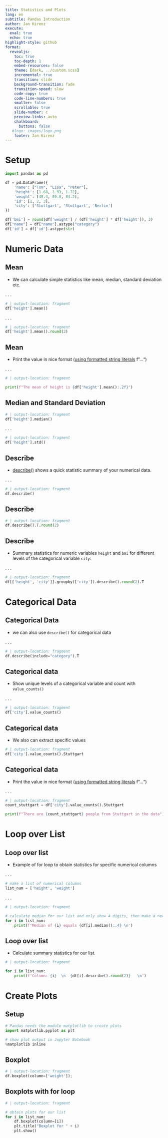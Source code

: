 ```yaml
---
title: Statistics and Plots
lang: en
subtitle: Pandas Introduction
author: Jan Kirenz
execute:
  eval: true
  echo: true
highlight-style: github
format:
  revealjs: 
    toc: true
    toc-depth: 1
    embed-resources: false
    theme: [dark, ../custom.scss]  
    incremental: true
    transition: slide
    background-transition: fade
    transition-speed: slow
    code-copy: true
    code-line-numbers: true
    smaller: false
    scrollable: true
    slide-number: c
    preview-links: auto
    chalkboard: 
      buttons: false
   #logo: images/logo.png
    footer: Jan Kirenz
---
```


# Setup

```python
import pandas as pd

df = pd.DataFrame({
    'name': ["Tom", "Lisa", "Peter"],
    'height': [1.68, 1.93, 1.72],
    'weight': [48.4, 89.8, 84.2],
    'id': [1, 2, 3],
    'city': ['Stuttgart', 'Stuttgart', 'Berlin']
})

df['bmi'] = round(df['weight'] / (df['height'] * df['height']), 2)
df["name"] = df["name"].astype("category")
df['id'] = df['id'].astype(str)
```


# Numeric Data

## Mean

- We can calculate simple statistics like mean, median, standard deviation etc.

. . .

```python
# | output-location: fragment
df['height'].mean()
```

. . .

```python
# | output-location: fragment
df['height'].mean().round(2)
```



## Mean

- Print the value in nice format ([using formatted string literals](https://docs.python.org/3.6/reference/lexical_analysis.html#formatted-string-literals) f"...") 

. . .

```python
# | output-location: fragment

print(f"The mean of height is {df['height'].mean():.2f}")
```


## Median and Standard Deviation

```python
# | output-location: fragment
df['height'].median()
```

. . .

```python
# | output-location: fragment
df['height'].std()
```


## Describe

- [describe()](https://pandas.pydata.org/docs/reference/api/pandas.DataFrame.describe.html#pandas.DataFrame.describe) shows a quick statistic summary of your numerical data.


. . .

```python
# | output-location: fragment
df.describe()
```

## Describe



```python
# | output-location: fragment
df.describe().T.round(2)
```

## Describe

- Summary statistics for numeric variables `height` and `bmi` for different levels of the categorical variable `city`:

. . .

```python
# | output-location: fragment
df[['height', 'city']].groupby(['city']).describe().round(2).T
```


# Categorical Data

## Categorical Data

- we can also use `describe()` for categorical data

. . .

```python
# | output-location: fragment
df.describe(include="category").T
```


## Categorical data


- Show unique levels of a categorical variable and count with `value_counts()`

. . .

```python
# | output-location: fragment
df['city'].value_counts()
```

## Categorical data


- We also can extract specific values

```python
# | output-location: fragment
df['city'].value_counts().Stuttgart
```


## Categorical data


- Print the value in nice format ([using formatted string literals](https://docs.python.org/3.6/reference/lexical_analysis.html#formatted-string-literals) f"...") 

. . .

```python
# | output-location: fragment
count_stuttgart = df['city'].value_counts().Stuttgart

print(f"There are {count_stuttgart} people from Stuttgart in the data")
```


# Loop over List

## Loop over list


- Example of for loop to obtain statistics for specific numerical columns

. . .

```python
# make a list of numerical columns
list_num = ['height', 'weight']
```

. . .

```python
# | output-location: fragment

# calculate median for our list and only show 4 digits, then make a new line (\n)
for i in list_num:
    print(f'Median of {i} equals {df[i].median():.4} \n')
```

## Loop over list

- Calculate summary statistics for our list.

```python
# | output-location: fragment

for i in list_num:
    print(f'Column: {i}  \n  {df[i].describe().round(2)}   \n')   
```

# Create Plots

## Setup


```python
# Pandas needs the module matplotlib to create plots
import matplotlib.pyplot as plt

# show plot output in Jupyter Notebook
%matplotlib inline
```

## Boxplot


```python
# | output-location: fragment
df.boxplot(column=['weight']);
```

## Boxplots with for loop


```python
# | output-location: fragment

# obtain plots for our list
for i in list_num:
    df.boxplot(column=[i])
    plt.title("Boxplot for " + i)
    plt.show()
```
